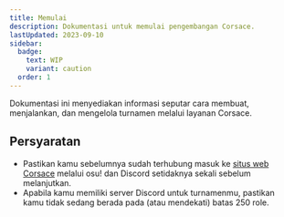 ```yaml
---
title: Memulai
description: Dokumentasi untuk memulai pengembangan Corsace.
lastUpdated: 2023-09-10
sidebar:
  badge:
    text: WIP
    variant: caution
  order: 1
---
```



Dokumentasi ini menyediakan informasi seputar cara membuat, menjalankan, dan mengelola turnamen melalui layanan Corsace.

## Persyaratan

-   Pastikan kamu sebelumnya sudah terhubung masuk ke [situs web Corsace](https://corsace.io) melalui osu! dan Discord setidaknya sekali sebelum melanjutkan.
-   Apabila kamu memiliki server Discord untuk turnamenmu, pastikan kamu tidak sedang berada pada (atau mendekati) batas 250 role.

<WorkInProgress section="tournaments" />
